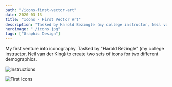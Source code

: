 ```yaml
---
path: "/icons-first-vector-art"
date: 2020-03-13
title: "Icons - First Vector Art"
description: "Tasked by Harold Bezingle (my college instructor, Neil van der King) to create two sets of icons for two different demographics."
heroimage: "./icons.jpg"
tags: ["Graphic Design"]
---
```


My first venture into iconography.
Tasked by "Harold Bezingle" (my college instructor, Neil van der King) to create two sets of icons for two different demographics.

![Instructions](./inst.jpg)

![First Icons](./icons.jpg)

